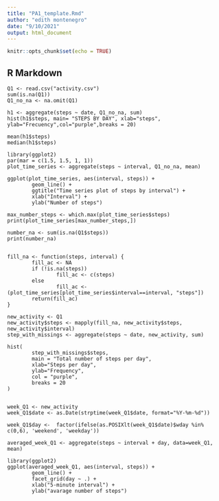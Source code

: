 ```yaml
---
title: "PA1_template.Rmd"
author: "edith montenegro"
date: "9/10/2021"
output: html_document
---
```


```r
knitr::opts_chunk$set(echo = TRUE)
```

## R Markdown


```1-
Q1 <- read.csv("activity.csv")
sum(is.na(Q1))
Q1_no_na <- na.omit(Q1)
```

```2-
h1 <- aggregate(steps ~ date, Q1_no_na, sum)
hist(h1$steps, main= "STEPS BY DAY", xlab="steps", ylab="Frecuency",col="purple",breaks = 20)
```
```3-
mean(h1$steps)
median(h1$steps)
```
```4-
library(ggplot2)
par(mar = c(1.5, 1.5, 1, 1))
plot_time_series <- aggregate(steps ~ interval, Q1_no_na, mean)

ggplot(plot_time_series, aes(interval, steps)) +
        geom_line() +
        ggtitle("Time series plot of steps by interval") +
        xlab("Interval") +
        ylab("Number of steps")
```

```5-
max_number_steps <- which.max(plot_time_series$steps)
print(plot_time_series[max_number_steps,])

```

```6-
number_na <- sum(is.na(Q1$steps))
print(number_na)


fill_na <- function(steps, interval) {
        fill_ac <- NA
        if (!is.na(steps))
                fill_ac <- c(steps)
        else
                fill_ac <- (plot_time_series[plot_time_series$interval==interval, "steps"])
        return(fill_ac)
}

new_activity <- Q1
new_activity$steps <- mapply(fill_na, new_activity$steps, new_activity$interval)
step_with_missings <- aggregate(steps ~ date, new_activity, sum)

```

```7-

hist(
        step_with_missings$steps, 
        main = "Total number of steps per day", 
        xlab="Steps per day", 
        ylab="Frequency", 
        col = "purple", 
        breaks = 20
)


```

```8-

week_Q1 <- new_activity
week_Q1$date <- as.Date(strptime(week_Q1$date, format="%Y-%m-%d")) 

week_Q1$day <-  factor(ifelse(as.POSIXlt(week_Q1$date)$wday %in% c(0,6), 'weekend', 'weekday'))

averaged_week_Q1 <- aggregate(steps ~ interval + day, data=week_Q1, mean)

library(ggplot2)
ggplot(averaged_week_Q1, aes(interval, steps)) + 
        geom_line() + 
        facet_grid(day ~ .) +
        xlab("5-minute interval") + 
        ylab("avarage number of steps")

```


